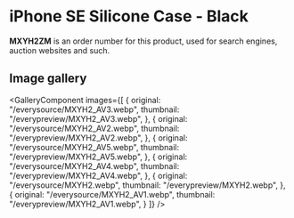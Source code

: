 
# iPhone SE Silicone Case - Black

<Callout type='info' emoji='👉🏻'>**MXYH2ZM** is an order number for this product, used for search engines, auction websites and such.</Callout>

## Image gallery

<GalleryComponent
    images={[
      {
        original: "/everysource/MXYH2_AV3.webp",
        thumbnail: "/everypreview/MXYH2_AV3.webp",
      },
      {
        original: "/everysource/MXYH2_AV2.webp",
        thumbnail: "/everypreview/MXYH2_AV2.webp",
      },
      {
        original: "/everysource/MXYH2_AV5.webp",
        thumbnail: "/everypreview/MXYH2_AV5.webp",
      },
      {
        original: "/everysource/MXYH2_AV4.webp",
        thumbnail: "/everypreview/MXYH2_AV4.webp",
      },
      {
        original: "/everysource/MXYH2.webp",
        thumbnail: "/everypreview/MXYH2.webp",
      },
      {
        original: "/everysource/MXYH2_AV1.webp",
        thumbnail: "/everypreview/MXYH2_AV1.webp",
      }
    ]}
  />
